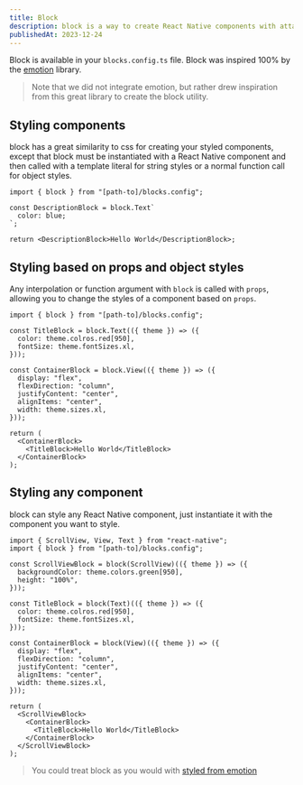 ```yaml
---
title: Block
description: block is a way to create React Native components with attached styles.
publishedAt: 2023-12-24
---
```


Block is available in your `blocks.config.ts` file. Block was inspired 100% by the [emotion](https://emotion.sh/docs) library.

> Note that we did not integrate emotion, but rather drew inspiration from this great library to create the block utility.

## Styling components

block has a great similarity to css for creating your styled components, except that block must be instantiated with a React Native component and then called with a template literal for string styles or a normal function call for object styles.

```tsx
import { block } from "[path-to]/blocks.config";

const DescriptionBlock = block.Text`
  color: blue;
`;

return <DescriptionBlock>Hello World</DescriptionBlock>;
```

## Styling based on props and object styles

Any interpolation or function argument with `block` is called with `props`, allowing you to change the styles of a component based on `props`.

```tsx
import { block } from "[path-to]/blocks.config";

const TitleBlock = block.Text(({ theme }) => ({
  color: theme.colros.red[950],
  fontSize: theme.fontSizes.xl,
}));

const ContainerBlock = block.View(({ theme }) => ({
  display: "flex",
  flexDirection: "column",
  justifyContent: "center",
  alignItems: "center",
  width: theme.sizes.xl,
}));

return (
  <ContainerBlock>
    <TitleBlock>Hello World</TitleBlock>
  </ContainerBlock>
);
```

## Styling any component

block can style any React Native component, just instantiate it with the component you want to style.

```tsx
import { ScrollView, View, Text } from "react-native";
import { block } from "[path-to]/blocks.config";

const ScrollViewBlock = block(ScrollView)(({ theme }) => ({
  backgroundColor: theme.colors.green[950],
  height: "100%",
}));

const TitleBlock = block(Text)(({ theme }) => ({
  color: theme.colros.red[950],
  fontSize: theme.fontSizes.xl,
}));

const ContainerBlock = block(View)(({ theme }) => ({
  display: "flex",
  flexDirection: "column",
  justifyContent: "center",
  alignItems: "center",
  width: theme.sizes.xl,
}));

return (
  <ScrollViewBlock>
    <ContainerBlock>
      <TitleBlock>Hello World</TitleBlock>
    </ContainerBlock>
  </ScrollViewBlock>
);
```

> You could treat block as you would with [styled from emotion](https://emotion.sh/docs/styled)
